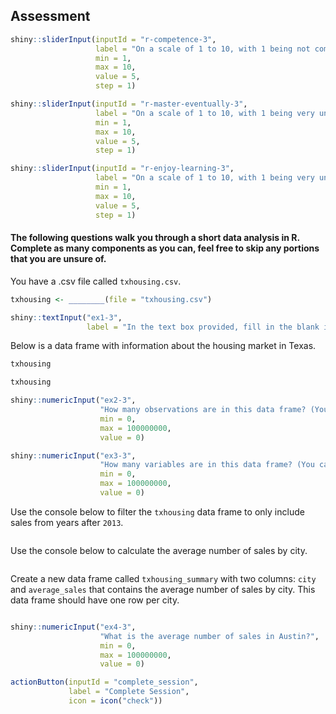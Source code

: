 ## Assessment

```r

shiny::sliderInput(inputId = "r-competence-3",
                   label = "On a scale of 1 to 10, with 1 being not competent and 10 being very competent, how competent do you think you are using the R programming language?", 
                   min = 1, 
                   max = 10, 
                   value = 5, 
                   step = 1)

shiny::sliderInput(inputId = "r-master-eventually-3",
                   label = "On a scale of 1 to 10, with 1 being very unlikely and 10 being very likely, how likely do they think it is that you will master the R language eventually?", 
                   min = 1, 
                   max = 10, 
                   value = 5, 
                   step = 1)

shiny::sliderInput(inputId = "r-enjoy-learning-3",
                   label = "On a scale of 1 to 10, with 1 being very unejoyable and 10 being very enjoyable, how much do you enjoy learning R?", 
                   min = 1, 
                   max = 10, 
                   value = 5, 
                   step = 1)

```

#### The following questions walk you through a short data analysis in R. Complete as many components as you can, feel free to skip any portions that you are unsure of.

You have a .csv file called `txhousing.csv`.

```r
txhousing <- ________(file = "txhousing.csv")
```

```r
shiny::textInput("ex1-3", 
                 label = "In the text box provided, fill in the blank in the code above to read this into R.")
```

Below is a data frame with information about the housing market in Texas.

```r
txhousing
```

```r
txhousing
```

```r
shiny::numericInput("ex2-3",
                    "How many observations are in this data frame? (You can use the console above to examine the dataset)",
                    min = 0,
                    max = 100000000,
                    value = 0)
```

```r
shiny::numericInput("ex3-3",
                    "How many variables are in this data frame? (You can use the console above to examine the dataset)",
                    min = 0,
                    max = 100000000,
                    value = 0)
```

Use the console below to filter the `txhousing` data frame to only include sales from years after `2013`.

```r

```

Use the console below to calculate the average number of sales by city.

```r

```

Create a new data frame called `txhousing_summary` with two columns: `city` and `average_sales` that contains the average number of sales by city. This data frame should have one row per city.

```r

```

```r
shiny::numericInput("ex4-3",
                    "What is the average number of sales in Austin?",
                    min = 0,
                    max = 100000000,
                    value = 0)
```

```r

actionButton(inputId = "complete_session",
             label = "Complete Session",
             icon = icon("check"))
```
